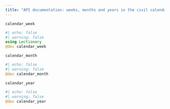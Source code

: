 ```yaml
---
title: "API documentation: weeks, months and years in the civil calendar"
---
```




`calendar_week`


:::{.callout-note appearance="minimal"}
```julia
#| echo: false
#| warning: false
using Lectionary
@doc calendar_week
```
:::



`calendar_month`


:::{.callout-note appearance="minimal"}
```julia
#| echo: false
#| warning: false
@doc calendar_month
```
:::



`calendar_year`


:::{.callout-note appearance="minimal"}
```julia
#| echo: false
#| warning: false
@doc calendar_year
```
:::